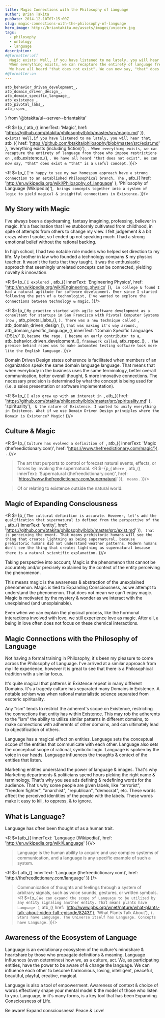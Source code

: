 ```yaml
---
title: Magic Connections with the Philosophy of Language
author: Brian Takita
pubDate: 2014-12-10T07:15:00Z
slug: magic-connections-with-the-philosophy-of-language
hero_image: http://briantakita.me/assets/images/unicorn.jpg
tags:
  - philosophy
  - ontology
  - language
description:
#@formatter:off
  Magic exists! Well, if you have listened to me lately, you will hear that everything exists (including fiction).
  When everything exists, we can recapture the entirety of language from those who impose restrictions on Existence.
  We have all heard "that does not exist". We can now say, "that" does exist & "that" is a useful concept.
#@formatter:on
---
```

	atb_behavior_driven_development_,
	atb_domain_driven_design_,
	atb_domain_specific_language_,
	atb_existence_,
	atb_pivotal_labs_,
	atb_rspec_
} from '@btakita/ui--server--briantakita'

<R $={p_(
	atb_({ innerText: 'Magic', href: 'https://github.com/btakita/philosophy/blob/master/src/magic.md' }), ` exists!
	Well,if you have listened to me lately, you will hear that `,
	atb_({ href: 'https://github.com/btakita/philosophy/blob/master/src/exist.md' },
		'everything exists (including fiction)'),
	`. When everything exists, we can recapture the entirety of language from those who impose restrictions on `,
	atb_existence_(), `. We have all heard "that does not exist". We can now say, "that" does exist & "that" is a
	useful concept.`
)}/>

<R $={p_(
	`I'm happy to see my own homespun approach have a strong connection to an established Philosophical branch. The `,
	atb_({ href: 'http://en.wikipedia.org/wiki/Philosophy_of_language' }, 'Philosophy of Language (Wikipedia)'),
	` brings concepts together into a system of logic to yield magical & insightful connections in Existence.`
)}/>

## My Story with Magic

I've always been a daydreaming, fantasy imagining, professing, believer in magic. It's a fascination that I've
stubbornly cultivated from childhood, in spite of attempts from others to change my view. I felt judgement & a bit
crazy when I spoke, so I ended up not speaking much. I had a strong emotional belief without the rational backing.

In high school, I had two notable role models who helped set direction to my life. My brother in law who founded a
technology company & my physics teacher. It wasn't the facts that they taught. It was the enthusiastic approach that
seemingly unrelated concepts can be connected, yielding novelty & innovation.

<R $={p_(
	`I explored `,
	atb_({ innerText: 'Engineering Physics', href: 'http://en.wikipedia.org/wiki/Engineering_physics' }), ` in college
	& found I had a natural aptitude for software development. Ever since I started following the path of a
	technologist, I've wanted to explore the connections between technology & magic.`
)}/>

<R $={p_(
	`My practice started with agile software development as a consultant for startups in San Francisco with Pivotal
	Computer Systems (now `, atb_pivotal_labs_(), `). There was a new technique called `, atb_domain_driven_design_(),
	` that was making it's way around. `,
	atb_domain_specific_language_({ innerText: 'Domain Specific Languages (DSLs)' }), ` became the rage. I became an
	early contributor to a `, atb_behavior_driven_development_(), ` framework called `, atb_rspec_(), `. The premise
	behind rspec was to make automated testing software look more like the English language.`
)}/>

Domain Driven Design states coherence is facilitated when members of an organization speak the same domain language
language. That means that when everybody in the business uses the same terminology, better overall communication,
better overall thought, & more innovative connections. The necessary precision is determined by what the concept is
being used for (i.e. a sales presentation or software implementation).

<R $={p_(
	`I also grew up with an interest in `,
	atb_({ href: 'https://github.com/btakita/philosophy/blob/master/src/spirituality.md' }, 'spirituality'), ` & the
	nature of Existence. I wanted to unify everything in Existence. What if we use Domain Driven Design principles
	where the Domain is Existence? Magic!`
)}/>

## Culture & Magic
<R $={p_(
	`Culture has evolved a definition of `,
	atb_({ innerText: 'Magic (thefreedictionary.com)', href: 'https://www.thefreedictionary.com/magic'}), `.`
)}/>

> The art that purports to control or forecast natural events, effects, or forces by invoking the supernatural.
<R $={p_(
	`Where `,
	atb_({ innerText: 'Supernatural (thefreedictionary.com)',
		href: 'https://www.thefreedictionary.com/supernatural'
	}), ` means.`
)}/>

> Of or relating to existence outside the natural world.

## Magic of Expanding Consciousness
<R $={p_(
	`The cultural definition is accurate. However, let's add the qualification that supernatural is defined from the
	perspective of the `,
	atb_({ innerText: 'entity', href: 'https://github.com/btakita/philosophy/blob/master/src/exist.md' }), ` that is
	perceiving the event. That means prehistoric humans will see the thing that creates lightning as being
	supernatural, because prehistoric humans did not understand weather patterns. Modern humans don't see the thing
	that creates lightning as supernatural because there is a natural scientific explanation.`
)}/>

Taking perspective into account; Magic is the phenomenon that cannot be accurately and/or precisely explained by the
context of the entity perceiving the phenomenon.

This means magic is the awareness & abstraction of the unexplained phenomenon. Magic is tied to Expanding
Consciousness, as we attempt to understand the phenomenon. That does not mean we can't enjoy magic. Magic is
motivated by the mystery & wonder as we interact with the unexplained (and unexplainable).

Even when we can explain the physical process, like the hormonal interactions involved with love, we still
experience love as magic. After all, a being in love often does not focus on these chemical interactions.

## Magic Connections with the Philosophy of Language

Not having a formal training in Philosophy, it's been my pleasure to come across the Philosophy of Language. I've
arrived at a similar approach from my life experience, however it is great to see that there is a Philosophical
tradition with a similar focus.

It's quite magical that patterns in Existence repeat in many different Domains. It's a tragedy culture has separated
many Domains in Existence. A notable schism was when rational materialistic science separated from esoteric
spirituality.

Any "ism" tends to restrict the adherent's scope on Existence, restricting the connections that entity has within
Existence. This may rob the adherents to the "ism" the ability to utilize similar patterns in different domains, to
make connections with adherents of other domains, and can ultimately lead to objectification of others.

Language has a magical effect on entities. Language sets the conceptual scope of the entities that communicate with
each other. Language also sets the conceptual scope of rational, symbolic logic. Language is spoken by the voice in
our heads. Language influences the thoughts & context of the entities that listen.

Marketing entities understand the power of language & images. That's why Marketing departments & politicians spend
hours picking the right name & terminology. That's why you see ads defining & redefining words for the audience.
That's why some people are given labels, like "terrorist", "freedom fighter", "anarchist", "republican", "democrat",
etc. These words affect the perceived identities of the people with the labels. These words make it easy to kill, to
oppress, & to ignore.

## What is Language?

Language has often been thought of as a human trait.

<R $={atb_({ innerText: 'Language (Wikipedia)', href: 'http://en.wikipedia.org/wiki/Language' })}/>

> Language is the human ability to acquire and use complex systems of communication, and a language is any specific
example of such a system.

<R $={
	atb_({
		innerText: 'Language (thefreedictionary.com)',
		href: 'http://thefreedictionary.com/language' })
}/>

> Communication of thoughts and feelings through a system of arbitrary signals, such as voice sounds, gestures, or
> written symbols.
<R $={p_(
	`We can expand the scope of Language to be utilized by any entity signaling another entity. That means plants have
	Language (`,
	atb_({ href: 'http://www.pbs.org/wnet/nature/what-plants-talk-about-video-full-episode/8243/'},
		'What Plants Talk About'),
	`). Stars have Language. The Universe itself has Language. Concepts have Language.`
)}/>

## Awareness of the Ecosystem of Language

Language is an evolutionary ecosystem of the culture's mindshare & heartshare by those who propagate definitions &
meaning. Language influences (even determines) how we, as a culture, act. We, as participating entities, have the
power to be aware of & change the language. We can influence each other to become harmonious, loving, intelligent,
peaceful, beautiful, playful, creative, magical.

Language is also a tool of empowerment. Awareness of context & choice of words effectively shape your mental model &
the model of those who listen to you. Language, in it's many forms, is a key tool that has been Expanding
Consciousness of Life.

Be aware! Expand consciousness! Peace & Love!
